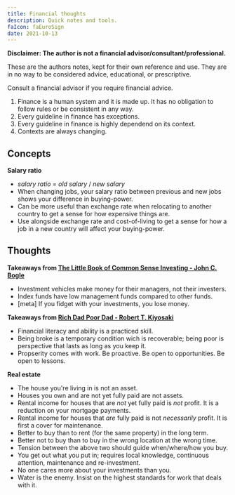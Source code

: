 ```yaml
---
title: Financial thoughts
description: Quick notes and tools.
faIcon: faEuroSign
date: 2021-10-13
---
```



<div  className="mb-8 p-5 text-red-800 bg-red-200">
<p><FontAwesomeIcon icon={faExclamationTriangle} className="mr-2" /> <b>Disclaimer: The author is not a financial advisor/consultant/professional.</b></p>

<p>These are the authors notes, kept for their own reference and use. They are in no way to be considered advice, educational, or prescriptive.</p> 

<p>Consult a financial advisor if you require financial advice.</p>
</div>


<Card heading="Cardinal rules">

1. Finance is a human system and it is made up. It has no obligation to follow rules or be consistent in any way.
1. Every guideline in finance has exceptions.
1. Every guideline in finance is highly dependend on its context.
1. Contexts are always changing.

</Card>

## Concepts

**Salary ratio**
* *salary ratio* = *old salary* / *new salary*
* When changing jobs, your salary ratio between previous and new jobs shows your difference in buying-power.
* Can be more useful than exchange rate when relocating to another country to get a sense for how expensive things are.
* Use alongside exchange rate and cost-of-living to get a sense for how a job in a new country will affect your buying-power.

## Thoughts

**Takeaways from [The Little Book of Common Sense Investing - John C. Bogle][1]**
* Investment vehicles make money for their managers, not their investers.
* Index funds have low management funds compared to other funds.
* [meta] If you fidget with your investments, you lose money.

[1]:https://www.audible.co.uk/pd/The-Little-Book-of-Common-Sense-Investing-Audiobook/B077VYF7FK?source_code=M2M30DFT1Bk13108101801SZ&gclid=Cj0KCQjwqp-LBhDQARIsAO0a6aIfg9N5SYIzsdkNq8Meo_y9EpW92ujr5lCBMdWVHxa9EL03hRts6ikaAqDOEALw_wcB&gclsrc=aw.ds

**Takeaways from [Rich Dad Poor Dad - Robert T. Kiyosaki][2]**
* Financial literacy and ability is a practiced skill.
* Being broke is a temporary condition wich is recoverable; being poor is perspective that lasts as long as you keep it.
* Propserity comes with work. Be proactive. Be open to opportunities. Be open to lessons.

[2]:https://www.audible.co.uk/pd/Rich-Dad-Poor-Dad-Audiobook/B008BT35R2?source_code=M2M30DFT1Bk13108101801SZ&gclid=Cj0KCQjwqp-LBhDQARIsAO0a6aIDitOrXIxA3hIoOWlAbThUXpEjNFK2G8kcij5zbS5jPt0MOijvxPYaAq6BEALw_wcB&gclsrc=aw.ds

**Real estate**
* The house you're living in is not an asset.
* Houses you own and are not yet fully paid are not assets.
* Rental income for houses that are *not* yet fully paid is *not* profit. It is a reduction on your mortgage payments.
* Rental income for houses that *are* fully paid is not *necessarily* profit. It is first a cover for maintenance.
* Better to buy than to rent (for the same property) in the long term.
* Better not to buy than to buy in the wrong location at the wrong time.
* Tension between the above two should guide when/where/how you buy.
* You get out what you put in; requires local knowledge, continuous attention, maintenance and re-investment.
* No one cares more about your investments than you.
* Water is the enemy. Insist on the highest standards for work that deals with it.